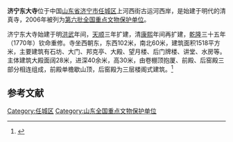 {{coord|35|24|14|N|116|34|56|E|display=title|scale:10000}}
{{全国重点文物保护单位
|名称 = 济宁东大寺
|图片 = Jining Dongdasi 2015.08.13 18-15-06.jpg
|所在 = [[山东省|山东省]][[济宁市|济宁市]][[任城区|任城区]]
|分类 = 古建筑
|时代 = 明至清
|编号 = [[第六批全国重点文物保护单位|第六批]]第619项
|登录 = 2006年5月25日
}}

'''济宁东大寺'''位于中国[[山东省|山东省]][[济宁市|济宁市]][[任城区|任城区]]上河西街古运河西岸，是始建于明代的清真寺，2006年被列为[[第六批全国重点文物保护单位|第六批全国重点文物保护单位]]。

济宁东大寺始建于明[[洪武|洪武]]年间，[[天顺_(明朝)|天顺]]三年扩建，清[[康熙|康熙]]年间再扩建，[[乾隆|乾隆]]三十五年（1770年）钦命重修。寺坐西朝东，东西102米，南北60米，建筑面积1518平方米，主要建筑有石坊、大门、邦克亭、大殿、望月楼、后门牌楼、讲堂、水房等。主体建筑大殿面阔28米，进深40余米，高30米，由卷棚顶抱厦、前殿、后窑殿三部分相连组成，前殿单檐歇山顶，后窑殿为三层楼阁式建筑。<ref>{{Cite book |author=国家文物局编 |title=全国重点文物保护单位（第六批）·第Ⅳ卷 |publisher=文物出版社 |year=2008 |isbn=978-7-5010-2446-9 |pages=585 }}</ref>

{{Gallery
|width = 300
|height = 
|lines = 1
|File:Jining Dongdasi 2015.08.13 18-14-21.jpg|正面（东面）
|File:Jining Dongdasi 2015.08.13 18-14-44.jpg|正面（东面）
|File:Jining Dongdasi 2015.08.13 18-09-00.jpg|大殿（前殿、后窑殿）北侧面
|File:Jining Dongdasi 2015.08.13 18-19-28.jpg|大殿（前殿、后窑殿）背面
}}

==参考文献==
{{commonscat|East Great Mosque in Jining}}
{{reflist}}

{{山东全国重点文物保护单位}}

{{DEFAULTSORT:J}}
[[Category:任城区|Category:任城区]]
[[Category:山东全国重点文物保护单位|Category:山东全国重点文物保护单位]]